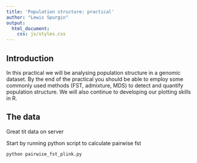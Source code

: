 ```yaml
---
title: 'Population structure: practical'
author: "Lewis Spurgin"
output:
  html_document:
    css: js/styles.css
---
```


<script src="js/hide.js"></script>

## Introduction
In this practical we will be analysing population structure in a genomic dataset. By the end of the practical you should be able to employ some commonly used methods (FST, admixture, MDS) to detect and quantify population structure. We will also continue to developing our plotting skills in R.

## The data
Great tit data on server

Start by running python script to calculate pairwise fst
```R
python pairwise_fst_plink.py
```